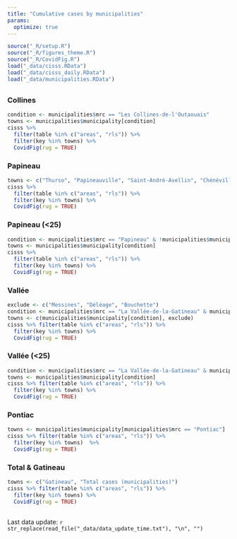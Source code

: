 ```yaml
---
title: "Cumulative cases by municipalities"
params: 
  optimize: true
---
```


```r
source("_R/setup.R")
source("_R/figures_theme.R")
source("_R/CovidFig.R")
load("_data/cisss.RData")
load("_data/cisss_daily.RData")
load("_data/municipalities.RData")
```

## {.tabset .tabset-fade .tabset-pills}

### Collines
```r
condition <- municipalities$mrc == "Les Collines-de-l'Outaouais"
towns <- municipalities$municipality[condition]
cisss %>% 
  filter(table %in% c("areas", "rls")) %>% 
  filter(key %in% towns) %>% 
  CovidFig(rug = TRUE)
```

### Papineau
```r
towns <- c("Thurso", "Papineauville", "Saint-André-Avellin", "Chénéville","Ripon", "Montebello")
cisss %>% 
  filter(table %in% c("areas", "rls")) %>% 
  filter(key %in% towns) %>% 
  CovidFig(rug = TRUE)
```
### Papineau (<25)
```r
condition <- municipalities$mrc == "Papineau" & !municipalities$municipality %in% towns
towns <- municipalities$municipality[condition]
cisss %>% 
  filter(table %in% c("areas", "rls")) %>% 
  filter(key %in% towns) %>% 
  CovidFig(rug = TRUE)
```

### Vallée
```r
exclude <- c("Messines", "Déléage", "Bouchette")
condition <- municipalities$mrc == "La Vallée-de-la-Gatineau" & municipalities$designation == "Ville"
towns <- c(municipalities$municipality[condition], exclude)
cisss %>% filter(table %in% c("areas", "rls")) %>% 
  filter(key %in% towns) %>% 
  CovidFig(rug = TRUE)
```

### Vallée (<25)
```r
condition <- municipalities$mrc == "La Vallée-de-la-Gatineau" & municipalities$designation != "Ville" & !municipalities$municipality %in% exclude
towns <- municipalities$municipality[condition]
cisss %>% filter(table %in% c("areas", "rls")) %>% 
  filter(key %in% towns) %>% 
  CovidFig(rug = TRUE)
```

### Pontiac
```r
towns <- municipalities$municipality[municipalities$mrc == "Pontiac"]
cisss %>% filter(table %in% c("areas", "rls")) %>% 
  filter(key %in% towns)  %>% 
  CovidFig(rug = TRUE)
```

### Total & Gatineau
```r
towns <- c("Gatineau", "Total cases (municipalities)")
cisss %>% filter(table %in% c("areas", "rls")) %>% 
  filter(key %in% towns) %>% 
  CovidFig(rug = TRUE)
```

##

Last data update: `r str_replace(read_file("_data/data_update_time.txt"), "\n", "")`
